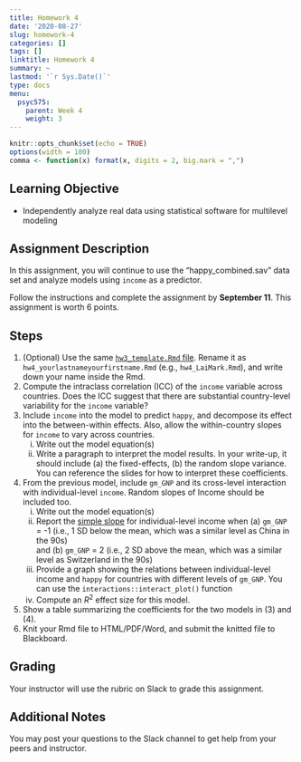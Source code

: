 ```yaml
---
title: Homework 4
date: '2020-08-27'
slug: homework-4
categories: []
tags: []
linktitle: Homework 4
summary: ~
lastmod: '`r Sys.Date()`'
type: docs
menu:
  psyc575:
    parent: Week 4
    weight: 3
---
```


```r
knitr::opts_chunk$set(echo = TRUE)
options(width = 100)
comma <- function(x) format(x, digits = 2, big.mark = ",")
```

## Learning Objective

- Independently analyze real data using statistical software for multilevel modeling

## Assignment Description 

In this assignment, you will continue to use the "happy_combined.sav" data set and analyze models using `income` as a predictor. 

Follow the instructions and complete the assignment by **September 11**. This assignment is worth 6 points. 

## Steps

1. (Optional) Use the same [`hw3_template.Rmd` file](/hw_templates/hw3_template.Rmd). Rename it as `hw4_yourlastnameyourfirstname.Rmd` (e.g., `hw4_LaiMark.Rmd`), and write down your name inside the Rmd. 
2. Compute the intraclass correlation (ICC) of the `income` variable across countries. Does the ICC suggest that there are substantial country-level variability for the `income` variable?
3. Include `income` into the model to predict `happy`, and decompose its effect into the between-within effects. Also, allow the within-country slopes for `income` to vary across countries.
    i. Write out the model equation(s)
    ii. Write a paragraph to interpret the model results. In your write-up, it should include (a) the fixed-effects, (b) the random slope variance. You can reference the slides for how to interpret these coefficients. 
4. From the previous model, include `gm_GNP` and its cross-level interaction with individual-level `income`. Random slopes of Income should be included too.
    i. Write out the model equation(s)
    ii. Report the [simple slope](../rcode4/#simple-slopes) for individual-level income when (a) `gm_GNP` = -1
(i.e., 1 SD below the mean, which was a similar level as China in the 90s)  
    and (b) `gm_GNP` = 2 (i.e., 2 SD above the mean, which was a similar level as Switzerland in the 90s)
    iii. Provide a graph showing the relations between individual-level income and `happy` for countries with different levels of `gm_GNP`. You can use the `interactions::interact_plot()` function
    iv. Compute an $R^2$ effect size for this model.
5. Show a table summarizing the coefficients for the two models in (3) and (4). 
6. Knit your Rmd file to HTML/PDF/Word, and submit the knitted file to Blackboard. 

## Grading 

Your instructor will use the rubric on Slack to grade this assignment. 

## Additional Notes

You may post your questions to the Slack channel to get help from your peers and instructor. 
